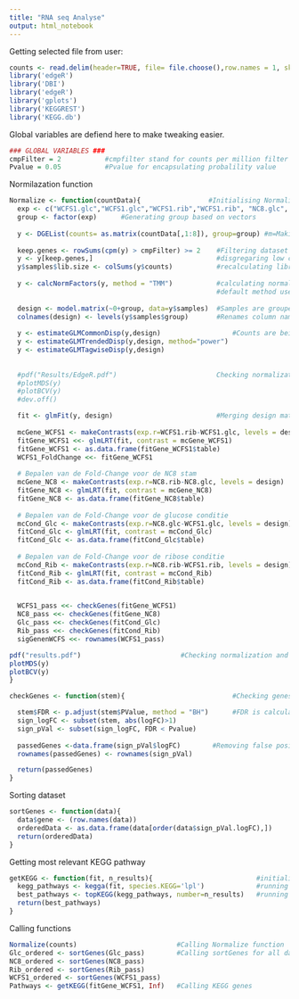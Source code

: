 ```yaml
---
title: "RNA seq Analyse"
output: html_notebook
---
```


Getting selected file from user:
```r
counts <- read.delim(header=TRUE, file= file.choose(),row.names = 1, skip =1) #Getting count data file with filechooser
library('edgeR')                                                                #Loading in librarys
library('DBI')
library('edgeR')
library('gplots')
library('KEGGREST')
library('KEGG.db')
```


Global variables are defiend here to make tweaking easier.
```r
### GLOBAL VARIABLES ###
cmpFilter = 2           #cmpfilter stand for counts per million filter and makes sure only genes with enough counts get passed trough.
Pvalue = 0.05           #Pvalue for encapsulating probalility value
```


Normilazation function
```r
Normalize <- function(countData){                 #Initialising Normalize function
  exp <- c("WCFS1.glc","WCFS1.glc","WCFS1.rib","WCFS1.rib", "NC8.glc", "NC8.glc", "NC8.rib", "NC8.rib")     #Vectorizing 4 different                                                                                                                groups of 8 columns
  group <- factor(exp)      #Generating group based on vectors
  
  y <- DGEList(counts= as.matrix(countData[,1:8]), group=group) #m=Making DGEList using EdgeR classified in groups
  
  keep.genes <- rowSums(cpm(y) > cmpFilter) >= 2    #Filtering dataset on counts per million, see 'GLOBAL VARIABLES'
  y <- y[keep.genes,]                               #disgregaring low cmp genes
  y$samples$lib.size <- colSums(y$counts)           #recalculating library size
  
  y <- calcNormFactors(y, method = "TMM")           #calculating normalisation, scaling factors per column based on there group.
                                                    #default method used is TMM ('Trimmed mean of M-values').
  
  design <- model.matrix(~0+group, data=y$samples)  #Samples are grouped into setd in a matrix by conditions.
  colnames(design) <- levels(y$samples$group)       #Renames column names based on the groups.
  
  y <- estimateGLMCommonDisp(y,design)                  #Counts are being used to estimate dispersion values which are used for correcting the distributions.
  y <- estimateGLMTrendedDisp(y,design, method="power")
  y <- estimateGLMTagwiseDisp(y,design)
  
                
  #pdf("Results/EdgeR.pdf")                         Checking normalization and dispersion applied to data. (can be checked below in                                                         data-chunk)
  #plotMDS(y)
  #plotBCV(y)
  #dev.off()

  fit <- glmFit(y, design)                          #Merging design matrix with count data
  
  mcGene_WCFS1 <- makeContrasts(exp.r=WCFS1.rib-WCFS1.glc, levels = design)   #Generating contrast between WCFS1 strain
  fitGene_WCFS1 <<- glmLRT(fit, contrast = mcGene_WCFS1)                       #Calculating foldchange for WCFS1 strain
  fitGene_WCFS1 <- as.data.frame(fitGene_WCFS1$table)
  WCFS1_FoldChange <<- fitGene_WCFS1
  
  # Bepalen van de Fold-Change voor de NC8 stam
  mcGene_NC8 <- makeContrasts(exp.r=NC8.rib-NC8.glc, levels = design)         #Generating contrast between NC8 strain
  fitGene_NC8 <- glmLRT(fit, contrast = mcGene_NC8)                           #Calculating foldchange for NC8 strain
  fitGene_NC8 <- as.data.frame(fitGene_NC8$table)
  
  # Bepalen van de Fold-Change voor de glucose conditie
  mcCond_Glc <- makeContrasts(exp.r=NC8.glc-WCFS1.glc, levels = design)       #Generating contrast between glucose condition
  fitCond_Glc <- glmLRT(fit, contrast = mcCond_Glc)                           #calculating foldchange for Glucose condition
  fitCond_Glc <- as.data.frame(fitCond_Glc$table)
  
  # Bepalen van de Fold-Change voor de ribose conditie
  mcCond_Rib <- makeContrasts(exp.r=NC8.rib-WCFS1.rib, levels = design)       #Generating contrast between ribose condition
  fitCond_Rib <- glmLRT(fit, contrast = mcCond_Rib)                           #calculating foldchange for ribose condition
  fitCond_Rib <- as.data.frame(fitCond_Rib$table)
  

  WCFS1_pass <<- checkGenes(fitGene_WCFS1)                                    #sending data to geneChecker function to filter out bad                                                                                 foldchanges.
  NC8_pass <<- checkGenes(fitGene_NC8)
  Glc_pass <<- checkGenes(fitCond_Glc)
  Rib_pass <<- checkGenes(fitCond_Rib)
  sigGenenWCFS <<- rownames(WCFS1_pass)

pdf("results.pdf")                         #Checking normalization and dispersion applied to data. (can be checked below in                                                         data-chunk)
plotMDS(y)
plotBCV(y)
}
```



```r
checkGenes <- function(stem){                           #Checking genes and only passing them trough when Propability value (Pvalue) is                                                         bigger then the False Discovery Rate (FDR).

  stem$FDR <- p.adjust(stem$PValue, method = "BH")      #FDR is calculated using Pvalue and BH method.
  sign_logFC <- subset(stem, abs(logFC)>1)
  sign_pVal <- subset(sign_logFC, FDR < Pvalue)
  
  passedGenes <-data.frame(sign_pVal$logFC)        #Removing false positives.
  rownames(passedGenes) <- rownames(sign_pVal)

  return(passedGenes)
}
```

Sorting dataset
```r
sortGenes <- function(data){                                              #calling function
  data$gene <- (row.names(data))                                          #giving Gene ids own column to make it more accessible  
  orderedData <- as.data.frame(data[order(data$sign_pVal.logFC),])        #Making new sorted database
  return(orderedData)                                                     #returning dataframe
}
```

Getting most relevant KEGG pathway
```r
getKEGG <- function(fit, n_results){                          #initializing getKEGG function
  kegg_pathways <- kegga(fit, species.KEGG='lpl')             #running kegga with species lpl
  best_pathways <- topKEGG(kegg_pathways, number=n_results)   #running topKEGG
  return(best_pathways)
}
```

Calling functions
```r
Normalize(counts)                         #Calling Normalize function
Glc_ordered <- sortGenes(Glc_pass)        #Calling sortGenes for all datasets
NC8_ordered <- sortGenes(NC8_pass)
Rib_ordered <- sortGenes(Rib_pass)
WCFS1_ordered <- sortGenes(WCFS1_pass)           
Pathways <- getKEGG(fitGene_WCFS1, Inf)   #Calling KEGG genes
```
